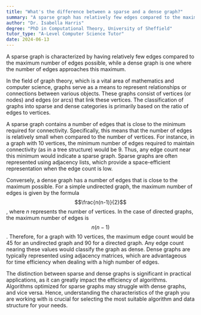 ```yaml
---
title: "What's the difference between a sparse and a dense graph?"
summary: "A sparse graph has relatively few edges compared to the maximum possible, while a dense graph has many edges close to the maximum."
author: "Dr. Isabella Harris"
degree: "PhD in Computational Theory, University of Sheffield"
tutor_type: "A-Level Computer Science Tutor"
date: 2024-06-13
---
```


A sparse graph is characterized by having relatively few edges compared to the maximum number of edges possible, while a dense graph is one where the number of edges approaches this maximum.

In the field of graph theory, which is a vital area of mathematics and computer science, graphs serve as a means to represent relationships or connections between various objects. These graphs consist of vertices (or nodes) and edges (or arcs) that link these vertices. The classification of graphs into sparse and dense categories is primarily based on the ratio of edges to vertices.

A sparse graph contains a number of edges that is close to the minimum required for connectivity. Specifically, this means that the number of edges is relatively small when compared to the number of vertices. For instance, in a graph with $10$ vertices, the minimum number of edges required to maintain connectivity (as in a tree structure) would be $9$. Thus, any edge count near this minimum would indicate a sparse graph. Sparse graphs are often represented using adjacency lists, which provide a space-efficient representation when the edge count is low.

Conversely, a dense graph has a number of edges that is close to the maximum possible. For a simple undirected graph, the maximum number of edges is given by the formula $$\frac{n(n-1)}{2}$$, where $n$ represents the number of vertices. In the case of directed graphs, the maximum number of edges is $$n(n-1)$$. Therefore, for a graph with $10$ vertices, the maximum edge count would be $45$ for an undirected graph and $90$ for a directed graph. Any edge count nearing these values would classify the graph as dense. Dense graphs are typically represented using adjacency matrices, which are advantageous for time efficiency when dealing with a high number of edges.

The distinction between sparse and dense graphs is significant in practical applications, as it can greatly impact the efficiency of algorithms. Algorithms optimized for sparse graphs may struggle with dense graphs, and vice versa. Hence, understanding the characteristics of the graph you are working with is crucial for selecting the most suitable algorithm and data structure for your needs.
    